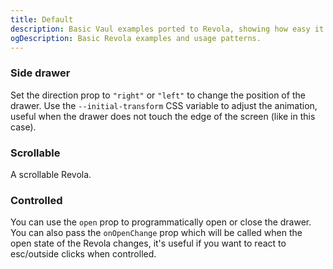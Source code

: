 ```yaml
---
title: Default
description: Basic Vaul examples ported to Revola, showing how easy it is to migrate existing drawer implementations.
ogDescription: Basic Revola examples and usage patterns.
---
```


<ComponentPreview name="default-demo" />

### Side drawer

Set the direction prop to `"right"` or `"left"` to change the position of the drawer. Use the `--initial-transform` CSS variable to adjust the animation, useful when the drawer does not touch the edge of the screen (like in this case).

<ComponentPreview name="side-drawer-demo" />

### Scrollable

A scrollable Revola.

<ComponentPreview name="scrollable-demo" />

### Controlled

You can use the `open` prop to programmatically open or close the drawer. You can also pass the `onOpenChange` prop which will be called when the open state of the Revola changes, it's useful if you want to react to esc/outside clicks when controlled.

<ComponentPreview name="controlled-demo" />
